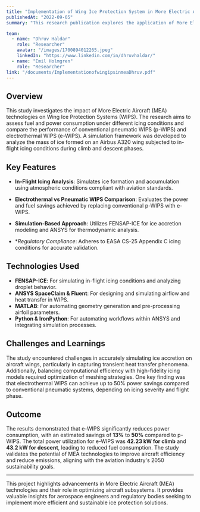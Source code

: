 ```yaml
---
title: "Implementation of Wing Ice Protection System in More Electric Aircraft"
publishedAt: "2022-09-05"
summary: "This research publication explores the application of More Electric Aircraft (MEA) technologies in Wing Ice Protection Systems (WIPS). By analyzing fuel and power consumption under different icing conditions, the study demonstrates how electrothermal WIPS can significantly improve efficiency compared to conventional pneumatic systems."

team:
  - name: "Dhruv Haldar"
    role: "Researcher"
    avatar: "/images/1700894012265.jpeg"
    linkedIn: "https://www.linkedin.com/in/dhruvhaldar/"
  - name: "Emil Holmgren"
    role: "Researcher"
link: "/documents/ImplementationofwingipsinmeaDhruv.pdf"
---
```


## Overview

This study investigates the impact of More Electric Aircraft (MEA) technologies on Wing Ice Protection Systems (WIPS). The research aims to assess fuel and power consumption under different icing conditions and compare the performance of conventional pneumatic WIPS (p-WIPS) and electrothermal WIPS (e-WIPS). A simulation framework was developed to analyze the mass of ice formed on an Airbus A320 wing subjected to in-flight icing conditions during climb and descent phases.

## Key Features

- **In-Flight Icing Analysis**: Simulates ice formation and accumulation using atmospheric conditions compliant with aviation standards.

- **Electrothermal vs Pneumatic WIPS Comparison**: Evaluates the power and fuel savings achieved by replacing conventional p-WIPS with e-WIPS.

- **Simulation-Based Approach**: Utilizes FENSAP-ICE for ice accretion modeling and ANSYS for thermodynamic analysis.

- **Regulatory Compliance*: Adheres to EASA CS-25 Appendix C icing conditions for accurate validation.

## Technologies Used

- **FENSAP-ICE**: For simulating in-flight icing conditions and analyzing droplet behavior.
- **ANSYS SpaceClaim & Fluent**: For designing and simulating airflow and heat transfer in WIPS.
- **MATLAB**: For automating geometry generation and pre-processing airfoil parameters.
- **Python & IronPython**: For automating workflows within ANSYS and integrating simulation processes.


## Challenges and Learnings

The study encountered challenges in accurately simulating ice accretion on aircraft wings, particularly in capturing transient heat transfer phenomena. Additionally, balancing computational efficiency with high-fidelity icing models required optimization of meshing strategies. One key finding was that electrothermal WIPS can achieve up to 50% power savings compared to conventional pneumatic systems, depending on icing severity and flight phase.

## Outcome

The results demonstrated that e-WIPS significantly reduces power consumption, with an estimated savings of **13%** to **50%** compared to p-WIPS. The total power utilization for e-WIPS was **42.23 kW for climb** and **43.2 kW for descent**, leading to reduced fuel consumption. The study validates the potential of MEA technologies to improve aircraft efficiency and reduce emissions, aligning with the aviation industry's 2050 sustainability goals.

---

This project highlights advancements in More Electric Aircraft (MEA) technologies and their role in optimizing aircraft subsystems. It provides valuable insights for aerospace engineers and regulatory bodies seeking to implement more efficient and sustainable ice protection solutions.